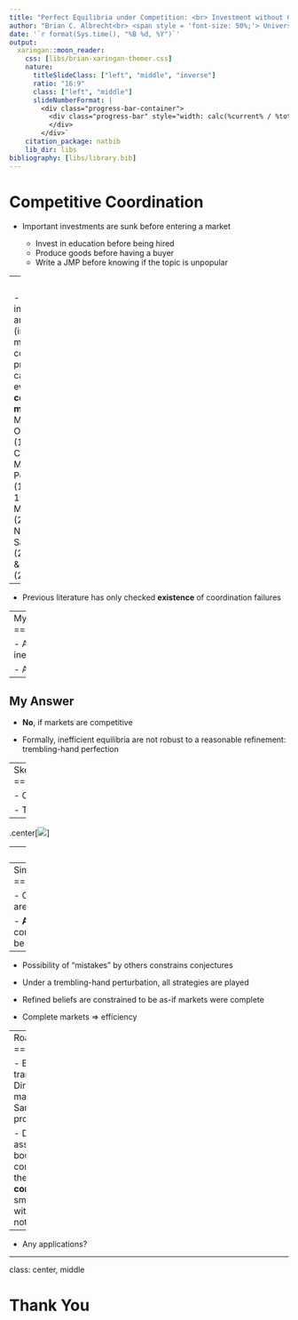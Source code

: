 ```yaml
---
title: "Perfect Equilibria under Competition: <br> Investment without Coordination Failures<br><br>"
author: "Brian C. Albrecht<br> <span style = 'font-size: 50%;'> University of Minnesota<br> Department of Economics</span><br><br>"
date: '`r format(Sys.time(), "%B %d, %Y")`'
output:
  xaringan::moon_reader:
    css: [libs/brian-xaringan-themer.css]
    nature:
      titleSlideClass: ["left", "middle", "inverse"]
      ratio: "16:9"
      class: ["left", "middle"]
      slideNumberFormat: |
        <div class="progress-bar-container">
          <div class="progress-bar" style="width: calc(%current% / %total% * 100%);">
          </div>
        </div>`
    citation_package: natbib
    lib_dir: libs
bibliography: [libs/library.bib]
---
```


Competitive Coordination
====================================

- Important investments are sunk before entering a market

  - Invest in education before being hired
  - Produce goods before having a buyer
  - Write a JMP before knowing if the topic is unpopular
  
--
<br>

- When investments are sunk (incomplete markets), coordination problems can arise even with **competitive market**
  - Makowski & Ostroy (1995), Cole, Malaith, & Postlewaite (1999a, 1999b), Makowski (2004), N&ouml;ldeke & Samuelson (2014), Felli & Roberts (2016)

--
  
- Previous literature has only checked **existence** of coordination failures

---
My Question
====================================

- Are the sunk investments we see likely to be inefficient? 

- Are coordination failures **robust**?

--


## My Answer

- **No**, if markets are competitive

- Formally, inefficient equilibria are not robust to a reasonable refinement: trembling-hand perfection

---
Sketch of My Environment
====================================

- Continuum of buyers and sellers, finite types

- Transferable utility (for now)

--

.center[![](https://briancalbrecht.github.io/docs/slides/images/jmp/tikz_B.png)]


---
Results so far
=====================

- **Main Theorem**: With a continuum of players, every perfect equilibria is efficient.

- Proposition: In the limit of any sequence of finite games, every perfect equilibria is efficient.

---
Simple General Mechanism
====================================

- Coordination problems arise because markets are incomplete
  - Emphasis of literature

- **And** people must hold conflicting, pessimistic conjectures about prices
  - Buyers think price will be high
  - Sellers think price will be low

--

- Possibility of "mistakes" by others constrains conjectures

- Under a trembling-hand perturbation, all strategies are played

- Refined beliefs are constrained to be as-if markets were complete

- Complete markets $\Rightarrow$ efficiency


---
Road Forward
=======================

- Extend to imperfectly transferable utility case
  - Directly speak to competitive matching literature
  - N&ouml;ldeke & Samuelson (2014, 2018) provide framework already

- Drop price-taking assumption to study boundaries of perfect competition
  - All examples in the literature are **not perfectly competitive**
  - Conjecture: With small trembles, an economy with inefficient investment is not approximately competitive
  
--

- Any applications?


---
class: center, middle

# Thank You
